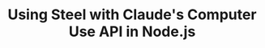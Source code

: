 ---
id: "steel-claude-computer-use-node-starter"
title: "Using Steel with Claude's Computer Use API in Node.js"
accentColor: "orange"
category: "AI_AUTOMATION"
stack: "nodejs"
description: "A starter project demonstrating how to use Steel with Anthropic's Claude Computer Use API in Node.js to create a browser automation agent."
flags: ["cli", "playground"]
directory: "examples/steel-claude-computer-use-node-starter"
language: "typescript"
--- 